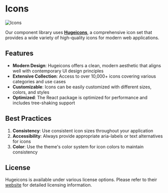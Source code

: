 
# Icons

<img src="https://github.com/hugeicons/hugeicons-react/assets/130147052/f82c0e0e-60ae-4617-802f-812cdc7a58da" alt="Icons" />


Our component library uses [**Hugeicons**](https://hugeicons.com/), a comprehensive icon set that provides a wide variety of high-quality icons for modern web applications.

## Features

- **Modern Design**: Hugeicons offers a clean, modern aesthetic that aligns well with contemporary UI design principles
- **Extensive Collection**: Access to over 10,000+ icons covering various categories and use cases
- **Customizable**: Icons can be easily customized with different sizes, colors, and styles
- **Optimized**: The React package is optimized for performance and includes tree-shaking support



## Best Practices

1. **Consistency**: Use consistent icon sizes throughout your application
2. **Accessibility**: Always provide appropriate aria-labels or text alternatives for icons
3. **Color**: Use the theme's color system for icon colors to maintain consistency

## License

Hugeicons is available under various license options. Please refer to their [website](https://hugeicons.com/) for detailed licensing information. 